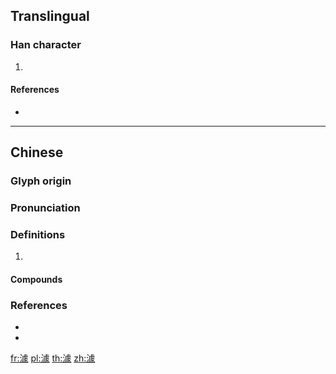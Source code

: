 ==Translingual==

===Han character===
{{Han char|rn=85|rad=水|as=13|sn=16|four=31132|canj=EYPO}}

# {{defn|Han|sort=水13}}

====References====
* {{Han ref|kx=0654.120|dkj=18433|dj=1064.100|hdz=31755.020|uh=6FBD|ud=28605|bh=E9F2|bd=59890}}

----

==Chinese==
{{zh-forms}}

===Glyph origin===
{{Han etym}}

===Pronunciation===
{{zh-pron
|m=jù
|c=geoi6,geoi3
|mc=y
|oc=y
|cat=
}}

===Definitions===
{{zh-hanzi}}

# {{rfdef|zh}}

====Compounds====
{{zh-der|澽水}}

===References===
* {{R:twedu|B02300}}
* {{R:yue:Hanzi}}

[[fr:澽]]
[[pl:澽]]
[[th:澽]]
[[zh:澽]]